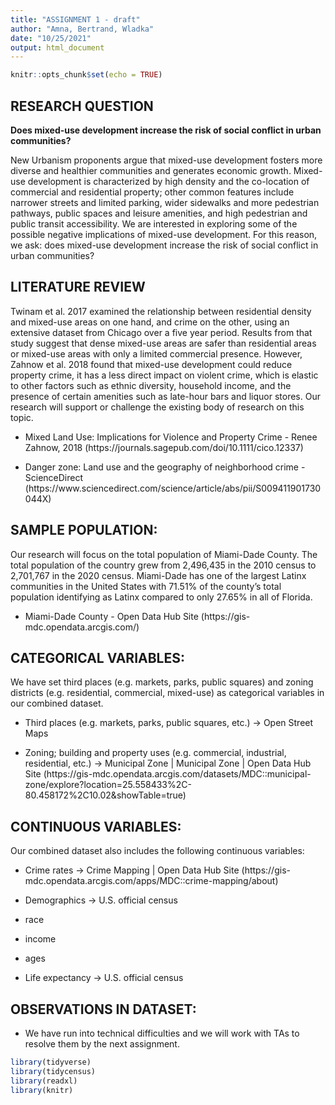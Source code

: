 ```yaml
---
title: "ASSIGNMENT 1 - draft"
author: "Amna, Bertrand, Wladka"
date: "10/25/2021"
output: html_document
---
```


```r
knitr::opts_chunk$set(echo = TRUE)
```


## RESEARCH QUESTION
**Does mixed-use development increase the risk of social conflict in urban communities?**

New Urbanism proponents argue that mixed-use development fosters more diverse and healthier communities and generates economic growth. Mixed-use development is characterized by high density and the co-location of commercial and residential property; other common features include narrower streets and limited parking, wider sidewalks and more pedestrian pathways, public spaces and leisure amenities, and high pedestrian and public transit accessibility. We are interested in exploring some of the possible negative implications of mixed-use development. For this reason, we ask: does mixed-use development increase the risk of social conflict in urban communities? 

## LITERATURE REVIEW
Twinam et al. 2017 examined the relationship between residential density and mixed-use areas on one hand, and crime on the other, using an extensive dataset from Chicago over a five year period. Results from that study suggest that dense mixed-use areas are safer than residential areas or mixed-use areas with only a limited commercial presence.  However, Zahnow et al. 2018 found that mixed-use development could reduce property crime, it has a less direct impact on violent crime, which is elastic to other factors such as ethnic diversity, household income, and the presence of certain amenities such as late-hour bars and liquor stores. Our research will support or challenge the existing body of research on this topic. 

* Mixed Land Use: Implications for Violence and Property Crime - Renee Zahnow, 2018 (https://journals.sagepub.com/doi/10.1111/cico.12337)

* Danger zone: Land use and the geography of neighborhood crime - ScienceDirect (https://www.sciencedirect.com/science/article/abs/pii/S009411901730044X)

## SAMPLE POPULATION: 
Our research will focus on the total population of Miami-Dade County. The total population of the country grew from 2,496,435 in the 2010 census to 2,701,767 in the 2020 census. Miami-Dade has one of the largest Latinx communities in the United States with 71.51% of the county’s total population identifying as Latinx compared to only 27.65% in all of Florida. 

* Miami-Dade County - Open Data Hub Site (https://gis-mdc.opendata.arcgis.com/)

## CATEGORICAL VARIABLES: 
We have set third places (e.g. markets, parks, public squares) and zoning districts (e.g. residential, commercial, mixed-use) as categorical variables in our combined dataset. 

* Third places (e.g. markets, parks, public squares, etc.) → Open Street Maps 

* Zoning; building and property uses (e.g. commercial, industrial, residential, etc.) → Municipal Zone | Municipal Zone | Open Data Hub Site (https://gis-mdc.opendata.arcgis.com/datasets/MDC::municipal-zone/explore?location=25.558433%2C-80.458172%2C10.02&showTable=true)


## CONTINUOUS VARIABLES: 
Our combined dataset also includes the following continuous variables: 

* Crime rates → Crime Mapping | Open Data Hub Site (https://gis-mdc.opendata.arcgis.com/apps/MDC::crime-mapping/about)

* Demographics → U.S. official census 
+ race
+ income 
+ ages

* Life expectancy → U.S. official census 

## OBSERVATIONS IN DATASET:
* We have run into technical difficulties and we will work with TAs to resolve them by the next assignment. 

```r
library(tidyverse)
library(tidycensus)
library(readxl)
library(knitr)
```






